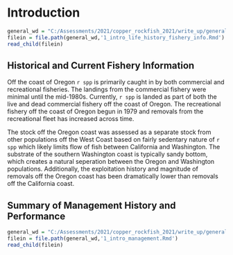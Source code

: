 # Introduction

```r
general_wd = "C:/Assessments/2021/copper_rockfish_2021/write_up/general_text"
filein = file.path(general_wd,'1_intro_life_history_fishery_info.Rmd')
read_child(filein)
```

## Historical and Current Fishery Information

Off the coast of Oregon `r spp` is primarily caught in by both commercial and recreational fisheries. The landings from the commercial fishery were minimal until the mid-1980s. Currently, `r spp` is landed as part of both the live and dead commercial fishery off the coast of Oregon. The recreational fishery off the coast of Oregon begun in 1979 and removals from the recreational fleet has increased across time. 

The stock off the Oregon coast was assessed as a separate stock from other populations off the West Coast based on fairly sedentary nature of `r spp` which likely limits flow of fish between California and Washington. The substrate of the southern Washington coast is typically sandy bottom, which creates a natural seperation between the Oregon and Washington populations. Additionally, the exploitation history and magnitude of removals off the Oregon coast has been dramatically lower than removals off the California coast.    


## Summary of Management History and Performance

```r
general_wd = "C:/Assessments/2021/copper_rockfish_2021/write_up/general_text"
filein = file.path(general_wd,'1_intro_management.Rmd')
read_child(filein)
```

